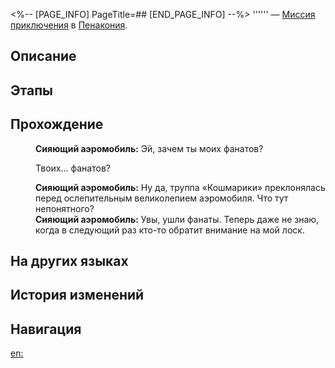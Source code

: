 <%-- [PAGE_INFO]
PageTitle=##
[END_PAGE_INFO] --%>
{{Дополнить|Диалоги.}}
{{Миссия Инфобокс
|id              = 4040332
|Название        = 
|Изображение     = Миссия .png
|Тип             = Миссия приключения
|Событие         = 
|Глава           = 
|Условия         = Завершена [[Миссия Освоения]] «[[По эту сторону рая]]»
|Персонажи       = Первопроходец; Сияющий аэромобиль
|СтартЛокация    = [[Пенакония]] — [[Тематический парк Студии «Часы»]]
|Мир             = Пенакония
|Предыдущая      = 
|Следующая       = 
|Награды         = 
}}
'''''' — [[Миссия приключения]] в [[Пенакония]].

==Описание==
{{Описание|<!--официальное описание из Перекрёстка судеб-->}}

==Этапы==


==Прохождение==
{{Дополнить}}
:{{Чёрный экран|Неподалёку раздаётся гневный гудок аэролимузина.}}
:'''Сияющий аэромобиль:''' Эй, зачем ты {{MC|ж=разогнала|м=разогнал}} моих фанатов?
:{{Диалог|Стрелка}} Твоих... фанатов?
:'''Сияющий аэромобиль:''' Ну да, труппа «Кошмарики» преклонялась перед ослепительным великолепием аэромобиля. Что тут непонятного?
:'''Сияющий аэромобиль:''' Увы, ушли фанаты. Теперь даже не знаю, когда в следующий раз кто-то обратит внимание на мой лоск.
{{Диалог Конец}}

==На других языках==
{{На других языках
|en   = 
|zhs  = 
|zht  = 
|ja   = 
|ko   = 
|es   = 
|fr   = 
|ru   = 
|th   = 
|vi   = 
|de   = 
|id   = 
|pt   = 
}}

==История изменений==
{{История изменений|3.5}}

==Навигация==
{{Миссия приключения Навбокс|Глава }}

[[en:]]
